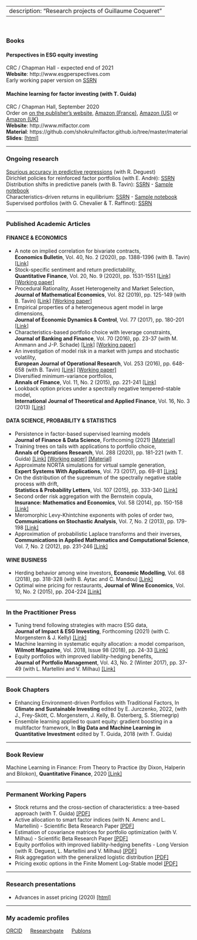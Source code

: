 <head>
<title>Research</title>
<meta name="Research projects of Guillaume Coqueret"/>
</head>

---
description: "Research projects of Guillaume Coqueret"
---
<br/>  


### Books

#### **Perspectives in ESG equity investing**
CRC / Chapman Hall - expected end of 2021   
**Website**: http://www.esgperspectives.com  
Early working paper version on <a href="https://papers.ssrn.com/sol3/papers.cfm?abstract_id=3715753" target="_blank">SSRN</a>

#### **Machine learning for factor investing** (with T. Guida)
CRC / Chapman Hall, September 2020   
Order on <a href="https://www.routledge.com/Machine-Learning-for-Factor-Investing/Coqueret-Guida/p/book/9780367545864" target="_blank">on the publisher's website</a>, <a href="https://www.amazon.fr/Machine-Learning-Investing-Guillaume-Coqueret/dp/0367545861/" target="_blank">Amazon (France)</a>, <a href="https://www.amazon.com/Machine-Learning-Factor-Investing-Mathematics/dp/0367545861/ref=sr_1_1" target="_blank">Amazon (US)</a>
or <a href="https://www.amazon.co.uk/Machine-Learning-Investing-Financial-Mathematics/dp/0367545861/ref=sr_1_2" target="_blank">Amazon (UK)</a>  
**Website**: http://www.mlfactor.com    
**Material**: https://github.com/shokru/mlfactor.github.io/tree/master/material    
**Slides**: <a href="files/SLIDES/SLIDES.html" target="_blank">[html]</a>

_____ 

### Ongoing research
<a href="http://www.gcoqueret.com/PRs.html" target="_blank">Spurious accuracy in predictive regressions</a> (with R. Deguest)      
Dirichlet policies for reinforced factor portfolios (with E. André): <a href="https://papers.ssrn.com/sol3/papers.cfm?abstract_id=3726714" target="_blank">SSRN</a>    
Distribution shifts in predictive panels (with B. Tavin): <a href="https://papers.ssrn.com/sol3/papers.cfm?abstract_id=3853793" target="_blank">SSRN</a> - <a href="http://www.gcoqueret.com/files/misc/panel.html" target="_blank">Sample notebook</a>     
Characteristics-driven returns in equilibrium: <a href="https://papers.ssrn.com/sol3/papers.cfm?abstract_id=3941195" target="_blank">SSRN</a> - <a href="http://www.gcoqueret.com/files/misc/demand_6_share.html" target="_blank">Sample notebook</a>   
Supervised portfolios (with G. Chevalier & T. Raffinot): <a href="https://papers.ssrn.com/sol3/papers.cfm?abstract_id=3954109" target="_blank">SSRN</a>



_____ 

### Published Academic Articles
#### **FINANCE & ECONOMICS**

* A note on implied correlation for bivariate contracts, <br/> **Economics Bulletin**, Vol. 40, No. 2 (2020), pp. 1388-1396 (with B. Tavin) <a href="http://www.accessecon.com/Pubs/EB/2020/Volume40/EB-20-V40-I2-P119.pdf" target="_blank">[Link]</a>   
* Stock-specific sentiment and return predictability, <br/> **Quantitative Finance**, Vol. 20, No. 9 (2020), pp. 1531-1551 <a href="https://www.tandfonline.com/doi/full/10.1080/14697688.2020.1736314" target="_blank">[Link]</a> <a href="https://papers.ssrn.com/sol3/papers.cfm?abstract_id=3248925" target="_blank">[Working paper]</a>
* Procedural Rationality, Asset Heterogeneity and Market Selection,  <br/>  **Journal of Mathematical Economics**, Vol. 82 (2019), pp. 125-149 (with B. Tavin)  <a href="https://www.sciencedirect.com/science/article/abs/pii/S0304406819300205" target="_blank">[Link]</a>   <a href="https://papers.ssrn.com/sol3/papers.cfm?abstract_id=2952659" target="_blank">[Working paper]</a>   <br />
* Empirical properties of a heterogeneous agent model in large dimensions, <br/>   **Journal of Economic Dynamics & Control**, Vol. 77 (2017), pp. 180-201 <a href="https://www.sciencedirect.com/science/article/pii/S0165188917300386" target="_blank">[Link]</a>  
* Characteristics-based portfolio choice with leverage constraints, <br/>   **Journal of Banking and Finance**, Vol. 70 (2016), pp. 23-37 (with M. Ammann and J-P. Schade) <a href="https://www.sciencedirect.com/science/article/pii/S0378426616300516" target="_blank">[Link]</a> <a href="https://papers.ssrn.com/sol3/papers.cfm?abstract_id=2736324" target="_blank">[Working paper]</a>  
* An investigation of model risk in a market with jumps and stochastic volatility, <br/>   **European Journal of Operational Research**, Vol. 253 (2016), pp. 648-658 (with B. Tavin) <a href="https://www.sciencedirect.com/science/article/abs/pii/S0377221716301461" target="_blank">[Link]</a>    <a href="https://papers.ssrn.com/sol3/papers.cfm?abstract_id=2474223" target="_blank">[Working paper]</a>
* Diversified minimum-variance portfolios, <br/>   **Annals of Finance**, Vol. 11, No. 2 (2015), pp. 221-241 <a href="https://link.springer.com/article/10.1007%2Fs10436-014-0253-x" target="_blank">[Link]</a>    
* Lookback option prices under a spectrally negative tempered-stable model, <br/>   **International Journal of Theoretical and Applied Finance**, Vol. 16, No. 3 (2013)  <a href="https://www.worldscientific.com/doi/abs/10.1142/S021902491350012X" target="_blank">[Link]</a>    

#### **DATA SCIENCE, PROBABILITY & STATISTICS**

* Persistence in factor-based supervised learning models <br/>  **Journal of Finance & Data Science**, Forthcoming (2021) <a href="http://www.gcoqueret.com/horizons.html" target="_blank">[Material]</a>   
* Training trees on tails with applications to portfolio choice, <br/>   **Annals of Operations Research**, Vol. 288 (2020), pp. 181-221 (with T. Guida) <a href="https://link.springer.com/article/10.1007/s10479-020-03539-2" target="_blank">[Link]</a>   <a href="https://papers.ssrn.com/sol3/papers.cfm?abstract_id=3403009" target="_blank">[Working paper]</a> 
<a href="http://www.gcoqueret.com/tot.html" target="_blank">[Material]</a>
* Approximate NORTA simulations for virtual sample generation, <br/>   **Expert Systems With Applications**, Vol. 73 (2017), pp. 69-81 <a href="https://www.sciencedirect.com/science/article/pii/S0957417416307096" target="_blank">[Link]</a>    
* On the distribution of the supremum of the spectrally negative stable process with drift, <br/>   **Statistics & Probability Letters**, Vol. 107 (2015), pp. 333-340 <a href="https://www.sciencedirect.com/science/article/pii/S0167715215003314" target="_blank">[Link]</a>     
* Second order risk aggregation with the Bernstein copula, <br/>   **Insurance: Mathematics and Economics**, Vol. 58 (2014), pp. 150-158 <a href="https://www.sciencedirect.com/science/article/pii/S0167668714000882" target="_blank">[Link]</a>    
* Meromorphic Levy-Khintchine exponents with poles of order two, <br/>   **Communications on Stochastic Analysis**, Vol. 7, No. 2 (2013), pp. 179-198  <a href="https://digitalcommons.lsu.edu/cosa/vol7/iss2/1/" target="_blank">[Link]</a>  
* Approximation of probabilistic Laplace transforms and their inverses, <br/>   **Communications in Applied Mathematics and Computational Science**, Vol. 7, No. 2 (2012), pp. 231-246  <a href="https://msp.org/camcos/2012/7-2/p03.xhtml" target="_blank">[Link]</a>    

#### **WINE BUSINESS**

* Herding behavior among wine investors, **Economic Modelling**, Vol. 68 (2018), pp. 318-328 (with B. Aytac and C. Mandou) <a href="https://www.sciencedirect.com/science/article/pii/S0264999317301001" target="_blank">[Link]</a>    
* Optimal wine pricing for restaurants, **Journal of Wine Economics**, Vol. 10, No. 2 (2015), pp. 204-224 <a href="https://www.cambridge.org/core/journals/journal-of-wine-economics/article/optimal-wine-pricing-for-restaurants/A3A972D73E0785CE8E6A606470FC0A0E" target="_blank">[Link]</a>      



_____ 

### In the Practitioner Press

* Tuning trend following strategies with macro ESG data, <br/> **Journal of Impact & ESG Investing**, Forthcoming (2021) (with C. Morgenstern & J. Kelly) <a href="https://jesg.pm-research.com/content/early/2021/10/25/jesg.2021.1.032" target="_blank">[Link]</a>  
* Machine learning in systematic equity allocation: a model comparison, <br/> **Wilmott Magazine**, Vol. 2018, Issue 98 (2018), pp. 24-33 <a href="https://onlinelibrary.wiley.com/doi/abs/10.1002/wilm.10719" target="_blank">[Link]</a>      
* Equity portfolios with improved liability-hedging benefits, <br/>   **Journal of Portfolio Management**, Vol. 43, No. 2 (Winter 2017), pp. 37-49 (with L. Martellini and V. Milhau) <a href="https://jpm.iijournals.com/content/43/2/37" target="_blank">[Link]</a>    

_____ 


### Book Chapters
- Enhancing Environment-driven Portfolios with Traditional Factors, In **Climate and Sustainable Investing** edited by E. Jurczenko, 2022, (with J., Frey-Skött, C. Morgenstern, J. Kelly, B. Österberg, S. Stiernegrip)   
- Ensemble learning applied to quant equity: gradient boosting in a multifactor framework, In **Big Data and Machine Learning in Quantitative Investment** edited by T. Guida, 2018 (with T. Guida)    

 
_____ 


### Book Review
Machine Learning in Finance: From Theory to Practice (by Dixon, Halperin and Bilokon), **Quantitative Finance**, 2020  <a href="https://www.tandfonline.com/doi/full/10.1080/14697688.2020.1828609" target="_blank">[Link]</a>

 

_____ 


### Permanent Working Papers
* Stock returns and the cross-section of characteristics: a tree-based approach (with T. Guida)  <a href="files/TAPA.pdf" target="_blank">[PDF]</a>    
* Active allocation to smart factor indices (with N. Amenc and L. Martellini) - Scientific Beta Research Paper <a href="files/active_allocation_timing.pdf" target="_blank">[PDF]</a>     
* Estimation of covariance matrices for portfolio optimization (with V. Milhau) - Scientific Beta Research Paper <a href="files/Estim_cov.pdf" target="_blank">[PDF]</a>    
* Equity portfolios with improved liability-hedging benefits - Long Version  (with R. Deguest, L. Martellini and V. Milhau)  <a href="files/OTPP.pdf" target="_blank">[PDF]</a>    
* Risk aggregation with the generalized logistic distribution <a href="files/Logistic.pdf" target="_blank">[PDF]</a>  
* Pricing exotic options in the Finite Moment Log-Stable model <a href="files/FMLS.pdf" target="_blank">[PDF]</a>  


_____

### Research presentations

* Advances in asset pricing (2020) <a href="files/SLIDES/AAP/AAP.html" target="_blank">[html]</a>


_____ 


### My academic profiles
<a href="http://orcid.org/0000-0002-1596-4086" target="_blank">ORCID</a> &emsp;  <a href="https://www.researchgate.net/profile/Guillaume_Coqueret" target="_blank">Researchgate</a> &emsp;  <a href="https://publons.com/researcher/1352687/guillaume-coqueret" target="_blank">Publons</a>    
  
